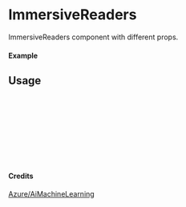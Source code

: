
<Meta of={ImmersiveReaders} title="Azure/AiMachineLearning/ImmersiveReaders" />

# ImmersiveReaders

ImmersiveReaders component with different props.

#### Example

<Canvas of={ImmersiveReaders.Primary} />

## Usage

```ts
import { ImmersiveReaders } from "yadl-ui";

const Example = () => {
  return (
      <ImmersiveReaders />
  );
};

export default Example;
```

#### Credits
[Azure/AiMachineLearning](https://learn.microsoft.com/en-us/azure/architecture/icons/)
